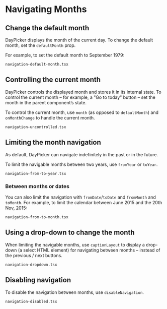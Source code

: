 # Navigating Months

## Change the default month

DayPicker displays the month of the current day. To change the
default month, set the `defaultMonth` prop.

For example, to set the default month to September 1979:

```include
navigation-default-month.tsx
```

## Controlling the current month

DayPicker controls the displayed month and stores it in its internal state. To
control the current month – for example, a "Go to today" button –
set the month in the parent component’s state.

To control the current month, use `month` (as opposed to `defaultMonth`) and
`onMonthChange` to handle the current month.

```include
navigation-uncontrolled.tsx
```

## Limiting the month navigation

As default, DayPicker can navigate indefinitely in the past or in the future.

To limit the navigable months between two years, use `fromYear` or `toYear`.

```include
navigation-from-to-year.tsx
```

### Between months or dates

You can also limit the navigation with `fromDate`/`toDate` and `fromMonth` and
`toMonth`. For example, to limit the calendar between June 2015 and the 20th
Nov, 2015:

```include
navigation-from-to-month.tsx
```

## Using a drop-down to change the month

When limiting the navigable months, use `captionLayout` to display a drop-down
(a select HTML element) for navigating between months – instead of the previous
/ next buttons.

```include
navigation-dropdown.tsx
```

## Disabling navigation

To disable the navigation between months, use `disableNavigation`.

```include
navigation-disabled.tsx
```

